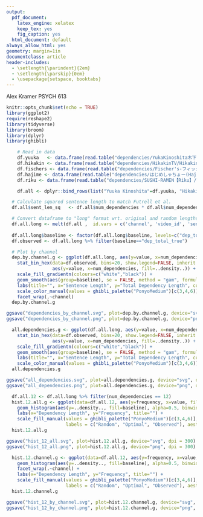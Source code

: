 ```yaml
---
output:
  pdf_document:
    latex_engine: xelatex
    keep_tex: yes
    fig_caption: yes
  html_document: default
always_allow_html: yes
geometry: margin=1in
documentclass: article
header-includes:
  - \setlength{\parindent}{2em}
  - \setlength{\parskip}{0em}
  - \usepackage{setspace, booktabs}
---
```


\doublespacing

\large Alex Kramer \hfill PSYCH 613
\par
\begin{center}{\huge Problem Set 3}\end{center}
\par

```r
knitr::opts_chunk$set(echo = TRUE)
library(ggplot2)
require(reshape2)
library(tidyverse)
library(broom)
library(dplyr)
library(ghibli)
```

```r
    # Read in data
    df.yuuka   <- data.frame(read.table("dependencies/YukaKinoshita木下ゆうか/YukaKinoshita木下ゆうか_dependencies.csv", header=TRUE, sep=","))
    df.hikakin <- data.frame(read.table("dependencies/HikakinTV/HikakinTV_dependencies.csv", header=TRUE, sep=","))
    df.fischers <- data.frame(read.table("dependencies/Fischer's-フィッシャーズ-/Fischer's-フィッシャーズ-_dependencies.csv", header=TRUE, sep=","))
    df.hajime <- data.frame(read.table("dependencies/はじめしゃちょー(Hajime)/はじめしゃちょー(Hajime)_dependencies.csv", header=TRUE, sep=","))
    df.riku <- data.frame(read.table("dependencies/SUSHI-RAMEN【Riku】/SUSHI-RAMEN【Riku】_dependencies.csv", header=TRUE, sep=","))
```

```r
    df.all <- dplyr::bind_rows(list("Yuuka Kinoshita"=df.yuuka, "HikakinTV"=df.hikakin, "Fischer's"=df.fischers, "Hajime Shacho"=df.hajime, "SUSHI-RAMEN (Riku)"=df.riku), .id = 'channel')
```

```r
  # Calculate squared sentence length to match Futrell et al.
  df.all$sent_len_sq   <- df.all$num_dependencies * df.all$num_dependencies

  # Convert dataframe to "long" format wrt. original and random lengths
  df.all.long <- melt(df.all ,  id.vars = c('channel', 'video_id', 'sentence_id', 'num_dependencies', 'sent_len_sq'), variable.name = 'baseline') %>% filter(value > 5 & value < 300)
  
  df.all.long$baseline <- factor(df.all.long$baseline, levels=c("dep_total_random", "dep_total_optimal", "dep_total_true"))
  df.observed <- df.all.long %>% filter(baseline=="dep_total_true")
```

```r
  # Plot by channel
  dep.by.channel.g <- ggplot(df.all.long, aes(y=value, x=num_dependencies, color=baseline, group=channel)) + 
    stat_bin_hex(data=df.observed, bins=20, show.legend=FALSE, inherit.aes=FALSE, 
                 aes(y=value, x=num_dependencies, fill=..density..)) +
    scale_fill_gradientn(colours=c("white","black")) +
    geom_smooth(aes(group=baseline), se = FALSE, method = "gam", formula = y ~ s(log(x))) + 
    labs(title="", x="Sentence Length", y="Total Dependency Length", color="") + 
    scale_color_manual(values = ghibli_palette("PonyoMedium")[c(3,4,6)], labels=c("Random", "Optimal", "Observed")) +
    facet_wrap(.~channel)
  dep.by.channel.g
```

```r
ggsave("dependencies_by_channel.svg", plot=dep.by.channel.g, device="svg", dpi = 300)
ggsave("dependencies_by_channel.png", plot=dep.by.channel.g, device="png", dpi = 300)
```

```r
  all.dependencies.g <- ggplot(df.all.long, aes(y=value, x=num_dependencies, color=baseline, group=baseline)) + 
    stat_bin_hex(data=df.observed, bins=20, show.legend=FALSE, inherit.aes=FALSE, 
                 aes(y=value, x=num_dependencies, fill=..density..)) +
    scale_fill_gradientn(colours=c("white","black")) +
    geom_smooth(aes(group=baseline), se = FALSE, method = "gam", formula = y ~ s(log(x))) + 
    labs(title="", x="Sentence Length", y="Total Dependency Length", color="") + 
    scale_color_manual(values = ghibli_palette("PonyoMedium")[c(3,4,6)], labels=c("Random", "Optimal", "Observed"))
  all.dependencies.g
```

```r
ggsave("all_dependencies.svg", plot=all.dependencies.g, device="svg", dpi = 300)
ggsave("all_dependencies.png", plot=all.dependencies.g, device="png", dpi = 300)
```

```r
  df.all.12 <- df.all.long %>% filter(num_dependencies == 12)
  hist.12.all.g <- ggplot(data=df.all.12, aes(y=frequency, x=value, fill=baseline, color=baseline)) + 
    geom_histogram(aes(y=..density.., fill=baseline), alpha=0.5, binwidth=1, position="identity") + 
    labs(x="Dependency Length", y="Frequency", title="") + 
    scale_fill_manual(values = ghibli_palette("PonyoMedium")[c(3,4,6)], 
                      labels = c("Random", "Optimal", "Observed"), aesthetics = c("colour", "fill"))
  hist.12.all.g
```

```r
ggsave("hist_12_all.svg", plot=hist.12.all.g, device="svg", dpi = 300)
ggsave("hist_12_all.png", plot=hist.12.all.g, device="png", dpi = 300)
```

```r
  hist.12.channel.g <- ggplot(data=df.all.12, aes(y=frequency, x=value, fill=baseline, color=baseline)) + 
    geom_histogram(aes(y=..density.., fill=baseline), alpha=0.5, binwidth=1, position="identity") + 
    facet_wrap(.~channel) + 
    labs(x="Dependency Length", y="Frequency", title="") + 
    scale_fill_manual(values = ghibli_palette("PonyoMedium")[c(3,4,6)], 
                      labels = c("Random", "Optimal", "Observed"), aesthetics = c("colour", "fill"))
  hist.12.channel.g
```

```r
ggsave("hist_12_by_channel.svg", plot=hist.12.channel.g, device="svg", dpi = 300)
ggsave("hist_12_by_channel.png", plot=hist.12.channel.g, device="png", dpi = 300)
```